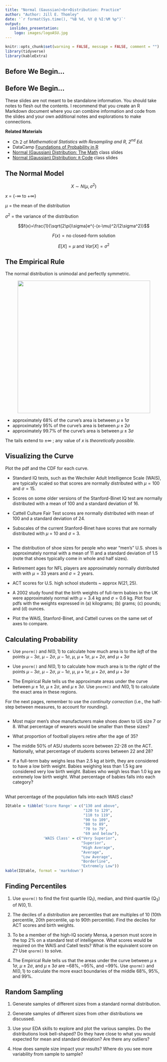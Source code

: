 ```yaml
---
title: "Normal (Gaussian)<br>Distribution: Practice"
author: "Author: Jill E. Thomley"
date: '`r format(Sys.time(), "%B %d, %Y @ %I:%M %p")`'
output: 
  ioslides_presentation:
    logo: images/logoASU.jpg
---
```


```r
knitr::opts_chunk$set(warning = FALSE, message = FALSE, comment = "")
library(tidyverse)
library(kableExtra)
```

## Before We Begin...

## Before We Begin...

These slides are not meant to be standalone information. You should take notes to flesh out the contents. I recommend that you create an R Markdown document where you can combine information and code from the slides and your own additional notes and explorations to make connections.

**Related Materials**

* Ch 2 of *Mathematical Statistics with Resampling and R, 2^nd^ Ed.*
* DataCamp [Foundations of Probability in R](https://www.datacamp.com/courses/foundations-of-probability-in-r)
* [Normal (Gaussian) Distribution: The Math ](https://stat-jet-asu.github.io/StatisticalDataAnalysis1/Slides/NormalDistributionTheory.html) class slides
* [Normal (Gaussian) Distribution: `R` Code ](https://stat-jet-asu.github.io/StatisticalDataAnalysis1/Slides/NormalDistributionRCode.html) class slides


## The Normal Model

$$X \sim N(\mu,\sigma^2)$$

$x$ = {-$\infty$ to +$\infty$} 

$\mu$ = the mean of the distribution  

$\sigma^2$ = the variance of the distribution  

$$f(x)=\frac{1}{\sqrt{2\pi}\sigma}e^{-(x-\mu)^2/(2\sigma^2)}$$

$$F(x) = \text{no closed-form solution}$$

$$E[X] = \mu \text{ and }Var[X] = \sigma^2$$


## The Empirical Rule

The normal distribution is unimodal and perfectly symmetric.

<p style="text-align: center;"><img src="https://stat-jet-asu.github.io/Moodlepics/normaldist.jpg" width = 425></p>

* approximately 68% of the curve's area is between $\mu \pm 1\sigma$ 
* approximately 95% of the curve's area is between $\mu \pm 2\sigma$ 
* approximately 99.7% of the curve's area is between $\mu \pm 3\sigma$ 

The tails extend to $\pm \infty$ ; any value of $x$ is *theoretically possible*.


## Visualizing the Curve

Plot the pdf and the CDF for each curve.

* Standard IQ tests, such as the Wechsler Adult Intelligence Scale (WAIS), are typically scaled so that scores are normally distributed with $\mu = 100$ and $\sigma = 15$.

* Scores on some older versions of the Stanford-Binet IQ test are normally distributed with a mean of $100$ and a standard deviation of $16$.

* Cattell Culture Fair Test scores are normally distributed with mean of $100$ and a standard deviation of $24$.

* Subscales of the current Stanford-Binet have scores that are normally distributed with $\mu$ = 10 and $\sigma$ = 3.

##

* The distribution of shoe sizes for people who wear "men's" U.S. shoes is approximately normal with a mean of $11$ and a standard deviation of $1.5$ (note that shoes typically come in whole and half sizes).

* Retirement ages for NFL players are approximately normally distributed with with $\mu = 33$ years and $\sigma = 2$ years. 

* ACT scores for U.S. high school students ~ approx $N(21, 25)$.

* A 2002 study found that the birth weights of full-term babies in the UK were approximately normal with $\mu = 3.4$ kg and $\sigma = 0.6$ kg. Plot four pdfs with the weights expressed in (a) kilograms; (b) grams; (c) pounds; and (d) ounces.

* Plot the WAIS, Stanford-Binet, and Cattell curves on the same set of axes to compare.


## Calculating Probability 

* Use `pnorm()` and $N(0,1)$ to calculate how much area is to the *left* of the points $\mu - 3\sigma$, $\mu - 2\sigma$, $\mu - 1\sigma$, $\mu$, $\mu + 1\sigma$, $\mu + 2\sigma$, and $\mu + 3\sigma$

 * Use `pnorm()` and $N(0,1)$ to calculate how much area is to the *right* of the points $\mu - 3\sigma$, $\mu - 2\sigma$, $\mu - 1\sigma$, $\mu$, $\mu + 1\sigma$, $\mu + 2\sigma$, and $\mu + 3\sigma$

* The Empirical Rule tells us the approximate areas under the curve between $\mu \pm 1\sigma$, $\mu \pm 2\sigma$, and $\mu \pm 3\sigma$. Use `pnorm()` and $N(0,1)$ to calculate the exact area in these regions.

For the next pages, remember to use the *continuity correction* (i.e., the half-step between measures, to account for rounding).


##

* Most major men’s shoe manufacturers make shoes down to US size 7 or 8. What percentage of wearers would be smaller than these sizes?

* What proportion of football players retire after the age of 35?

* The middle 50% of ASU students score between 22-28 on the ACT. Nationally, what percentage of students scores between 22 and 28?

* If a full-term baby weighs less than 2.5 kg at birth, they are considered to have a low birth weight. Babies weighing less than 1.5 kg are considered very low birth weight. Babies who weigh less than 1.0 kg are extremely low birth weight. What percentage of babies falls into each category?


##

What percentage of the population falls into each WAIS class?

```r
IQtable = tibble('Score Range' = c("130 and above",
                                   "120 to 129",
                                   "110 to 119",
                                   "90 to 109",
                                   "80 to 89",
                                   "70 to 79",
                                   "69 and below"),
                 'WAIS Class' = c("Very Superior",
                                  "Superior",
                                  "High Average",
                                  "Average",
                                  "Low Average",
                                  "Borderline",
                                  "Extremely Low"))
kable(IQtable, format = 'markdown')
```


## Finding Percentiles

1) Use `qnorm()` to find the first quartile (Q~1~), median, and third quartile (Q~3~) of $N(0,1)$.

2) The deciles of a distribution are percentiles that are multiples of 10 (10th percentile, 20th percentile, up to 90th percentile). Find the deciles for ACT scores and birth weights.

3) To be a member of the high-IQ society Mensa, a person must score in the top 2% on a standard test of intelligence. What scores would be required on the WAIS and Catell tests? What is the equivalent score on $Z$? Use `qnorm()` to solve.

4) The Empirical Rule tells us that the areas under the curve between $\mu \pm 1\sigma$, $\mu \pm 2\sigma$, and $\mu \pm 3\sigma$ are ~68%, ~95%, and ~99%. Use `qnorm()` and $N(0,1)$ to calculate the more exact boundaries of the middle 68%, 95%, and 99%.


## Random Sampling

1) Generate samples of different sizes from a standard normal distribution.

2) Generate samples of different sizes from other distributions we discussed.

3) Use your EDA skills to explore and plot the various samples. Do the distributions look bell-shaped? Do they have close to what you would expected for mean and standard deviation? Are there any outliers? 

4) How does sample size impact your results? Where do you see more variability from sample to sample?

